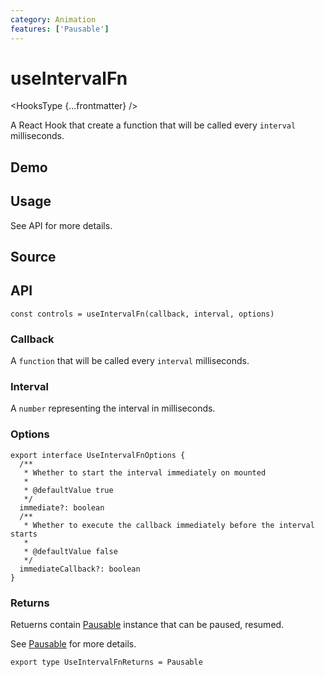 ```yaml
---
category: Animation
features: ['Pausable']
---
```


# useIntervalFn


<HooksType {...frontmatter} />

A React Hook that create a function that will be called every `interval` milliseconds.

## Demo


<App />

## Usage

See API for more details.

## Source


<Source />

## API

```tsx
const controls = useIntervalFn(callback, interval, options)
```

### Callback

A `function` that will be called every `interval` milliseconds.

### Interval

A `number` representing the interval in milliseconds.

### Options

```tsx
export interface UseIntervalFnOptions {
  /**
   * Whether to start the interval immediately on mounted
   *
   * @defaultValue true
   */
  immediate?: boolean
  /**
   * Whether to execute the callback immediately before the interval starts
   *
   * @defaultValue false
   */
  immediateCallback?: boolean
}
```

### Returns

Retuerns contain [Pausable](/docs/features/pausable) instance that can be paused, resumed.

See [Pausable](/docs/features/pausable) for more details.

```tsx
export type UseIntervalFnReturns = Pausable
```
